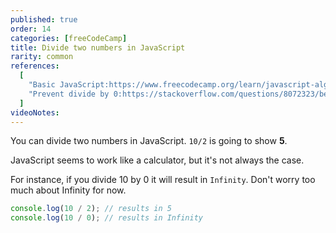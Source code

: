 ```yaml
---
published: true
order: 14
categories: [freeCodeCamp]
title: Divide two numbers in JavaScript
rarity: common
references:
  [
    "Basic JavaScript:https://www.freecodecamp.org/learn/javascript-algorithms-and-data-structures/basic-javascript",
    "Prevent divide by 0:https://stackoverflow.com/questions/8072323/best-way-to-prevent-handle-divide-by-0-in-javascript",
  ]
videoNotes:
---
```


You can divide two numbers in JavaScript. `10/2` is going to show **5**.

JavaScript seems to work like a calculator, but it's not always the case.

For instance, if you divide 10 by 0 it will result in `Infinity`. Don't worry too much about Infinity for now.

```javascript
console.log(10 / 2); // results in 5
console.log(10 / 0); // results in Infinity
```
